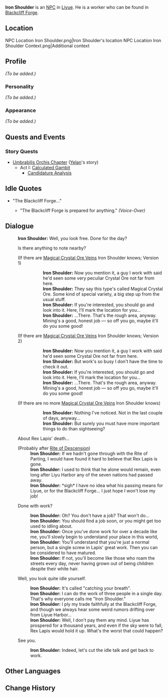 {{Meta
<!-- REMOVE THIS TEMPLATE AFTER ADDING MISSING INFO -->
|missing_NPC_profile  = yes
}}
{{Character Infobox
|image            = NPC Iron Shoulder.png
|region           = Liyue
|affiliation      = Blackcliff Forge
|title            = Worker, Blackcliff Forge
|type             = NPC
}}
'''Iron Shoulder''' is an [[NPC]] in [[Liyue]]. He is a worker who can be found in [[Blackcliff Forge]].

==Location==
<gallery hideaddbutton="true" captionalign="center">
NPC Location Iron Shoulder.png|Iron Shoulder's location
NPC Location Iron Shoulder Context.png|Additional context
</gallery>

==Profile==
<!-- detailed story/lore information goes here -->
''(To be added.)''

===Personality===
''(To be added.)''

===Appearance===
''(To be added.)''

==Quests and Events==
===Story Quests===
* [[Umbrabilis Orchis Chapter]] ([[Yelan]]'s story)
** Act I: [[Calculated Gambit]]
*** [[Candidature Analysis]]

==Idle Quotes==
* "The Blackcliff Forge..."
** {{A|VO Iron Shoulder 01.ogg}} "The Blackcliff Forge is prepared for anything." ''(Voice-Over)''

==Dialogue==
{{Dialogue start}}
:'''Iron Shoulder:''' Well, you look free. Done for the day?
:{{DIcon|!}} Is there anything to note nearby?
:;(If there are [[Magical Crystal Chunk|Magical Crystal Ore Veins]] Iron Shoulder knows; Version 1)
:::'''Iron Shoulder:''' Now you mention it, a guy I work with said he'd seen some very peculiar Crystal Ore not far from here.
:::'''Iron Shoulder:''' They say this type's called Magical Crystal Ore. Some kind of special variety, a big step up from the usual stuff.
:::'''Iron Shoulder:''' If you're interested, you should go and look into it. Here, I'll mark the location for you...
:::'''Iron Shoulder:''' ...There. That's the rough area, anyway. Mining's a good, honest job &mdash; so off you go, maybe it'll do you some good!
::;([[Rich Ore Reserve]]s nearby marked on the map)
:;(If there are [[Magical Crystal Chunk|Magical Crystal Ore Veins]] Iron Shoulder knows; Version 2)
:::'''Iron Shoulder:''' Now you mention it, a guy I work with said he'd seen some Crystal Ore not far from here.
:::'''Iron Shoulder:''' But work's so busy I don't have the time to check it out.
:::'''Iron Shoulder:''' If you're interested, you should go and look into it. Here, I'll mark the location for you...
:::'''Iron Shoulder:''' ...There. That's the rough area, anyway. Mining's a good, honest job &mdash; so off you go, maybe it'll do you some good!
::;([[Rich Ore Reserve]]s nearby marked on the map)
:;(If there are no more [[Magical Crystal Chunk|Magical Crystal Ore Veins]] Iron Shoulder knows)
:::'''Iron Shoulder:''' Nothing I've noticed. Not in the last couple of days, anyway...
:::'''Iron Shoulder:''' But surely you must have more important things to do than sightseeing?
:{{DIcon}} About Rex Lapis' death...
:;(Probably after [[Rite of Descension]])
::'''Iron Shoulder:''' If we hadn't gone through with the Rite of Parting, I would have found it hard to believe that Rex Lapis is gone.
::'''Iron Shoulder:''' I used to think that he alone would remain, even long after Liyu Harbor any of the seven nations had passed away.
::'''Iron Shoulder:''' *sigh* I have no idea what his passing means for Liyue, or for the Blackcliff Forge... I just hope I won't lose my job!
:{{DIcon}} Done with work?
::'''Iron Shoulder:''' Oh? You don't have a job? That won't do...
::'''Iron Shoulder:''' You should find a job soon, or you might get too used to idling about.
::'''Iron Shoulder:''' Once you've done work for over a decade like me, you'll slowly begin to understand your place in this world,
::'''Iron Shoulder:''' You'll understand that you're just a normal person, but a single screw in Lapis' great work. Then you can be considered to have matured.
::'''Iron Shoulder:''' If not, you'll become like those who roam the streets every day, never having grown out of being children despite their white hair.
:{{DIcon}} Well, you look quite idle yourself.
::'''Iron Shoulder:''' It's called "catching your breath".
::'''Iron Shoulder:''' I can do the work of three people in a single day. That's why everyone calls me "Iron Shoulder."
::'''Iron Shoulder:''' I ply my trade faithfully at the Blackcliff Forge, and though we always hear some weird rumors drifting over from Liyue Harbor...
::'''Iron Shoulder:''' Well, I don't pay them any mind. Liyue has prospered for a thousand years, and even if the sky were to fall, Rex Lapis would hold it up. What's the worst that could happen?
:{{DIcon}} See you.
::'''Iron Shoulder:''' Indeed, let's cut the idle talk and get back to work.
{{Dialogue end}}

==Other Languages==
{{Other Languages|default_hidden = 1
|en      = Iron Shoulder
|zhs     = 铁膀子
|zhs_rm  = Tiě Bǎngzi
|zht     = 鐵膀子
|zht_rm  = Tiě Bǎngzi
|ja      = 鉄腕
|ja_rm   = Tetsuwan{{Assumed}}
|ko      = {{tt|철방|鐵膀}}
|ko_rm   = Cheolbang
|es      = Hombro de Hierro
|fr      = Bras d'acier
|ru      = Железное плечо
|th      = คนเหล็ก
|th_rm   = Khon Lek
|vi      = Vai Sắt
|de      = Eisenschulter
|id      = Iron Shoulder
|pt      = Ombro de Ferro
}}

==Change History==
{{Change History|1.0}}